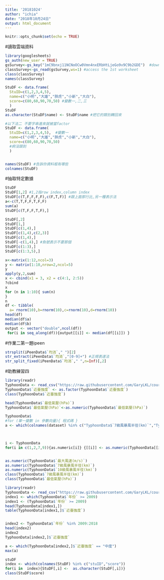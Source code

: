 ```yaml
---
title: '20181024'
author: "ichia"
date: "2018年10月24日"
output: html_document
---
```


```r
knitr::opts_chunk$set(echo = TRUE)
```

#讀取雲端資料
```r
library(googlesheets)
gs_auth(new_user = TRUE)
gsSurvey<-gs_key("1mC9bnxj11NCNoOCw0Vmn4nxERbHtLjeGo9v9C9b2GDE")  #download sheet information as an object
classSurvey<-gs_read(gsSurvey,ws=1) #access the 1st worksheet
class(classSurvey)
names(classSurvey) 

```

```r
StuDF <- data.frame(
  StuID=c(1,2,3,4,5),
  name=c("小明","大雄","胖虎","小新","大白"),
  score=c(80,60,90,70,50) #變數一,二,三
  )
StuDF 
as.character(StuDF$name) <- StuDF$name #把它的類別轉回來

#以下法二 不要字串進來就被當factor
StuDF <- data.frame(
  StuID=c(1,2,3,4,5),  #變數一
  name=c("小明","大雄","胖虎","小新","大白"),
  score=c(80,60,90,70,50)
  #痾沒跟到
  )


names(StuDF) #告訴你資料框有哪些
colnames(StuDF)
```

#抽取特定數據
```r
StuDF
StuDF[1,2] #1,2指row index,column index
StuDF[c(T,F,F,F,F),c(F,T,F)] #跟上面那行比,另一種表示法
a<-c(T,T,F,F,T,F,F)
sum(a)
StuDF[c(T,F,F,T,F),]

StuDF[,2]
StuDF[1,]
StuDF[c(1,4),]
StuDF[c(1,4),c(2,3)]
StuDF[c(1,4),]
StuDF[-c(1,4),] #負號表示不要那個
StuDF[c(1:3),]
StuDF[c(1:3,5),] 
```
```r
x<-matrix(1:12,ncol=3)
y <- matrix(1:10,nrow=2,ncol=5)
y
apply(y,2,sum)
x <- cbind(x1 = 3, x2 = c(4:1, 2:5))
?cbind
x
for (n in 1:10){ sum(n)
}
n
df <- tibble(
  a= rnorm(10),b=rnorm(10),c=rnorm(10),d=rnorm(10))
head(df)
median(df$a)
median(df$b)
output <- vector("double",ncol(df))
 for(i in seq_along(df)){output[[i]] <- median(df[[i]]) }
```

#作業二第一題ipeen
```r
strsplit(iPeenData$`均消`," ")[2]
str_extract(iPeenData$`均消`,"[0-9]+") #正規表達法
str_split_fixed(iPeenData$`均消`," ",n=Inf)[,2]
```

#助教練習四
```r
library(readr)
TyphoonData <- read_csv("https://raw.githubusercontent.com/GaryLKL/course-programming-for-ds-Quiz/master/TyphoonData.csv")
TyphoonData$`近臺強度` <- as.factor(TyphoonData$`近臺強度`)
class(TyphoonData$`近臺強度`)

head(TyphoonData$`最低氣壓(hPa)`)
TyphoonData$`最低氣壓(hPa)`<-as.numeric(TyphoonData$`最低氣壓(hPa)`)

TyphoonData$
#for (單一變數 in 參數向量){ 程式碼 }
a <- which(colnames(dataset) %in% c("TyphoonData$`7級風暴風半徑(km)`","TyphoonData$`10級風暴風半徑(km)`","TyphoonData$`最低氣壓(hPa)`","TyphoonData$`最大風速(m/s)`") 
  


i <- TyphoonData
for(i in c(1,2,7,9)){as.numeric[i]} {[[i]] <- as.numeric(TyphoonData[[i]])}


as.numeric(TyphoonData$`最大風速(m/s)`)
as.numeric(TyphoonData$`7級風暴風半徑(km)`)
as.numeric(TyphoonData$`10級風暴風半徑(km)`)
class(TyphoonData$`7級風暴風半徑(km)`)
class(TyphoonData$`最低氣壓(hPa)`)
```

```r
library(readr)
TyphoonData <- read_csv("https://raw.githubusercontent.com/GaryLKL/course-programming-for-ds-Quiz/master/TyphoonData.csv")
index1 <- which(TyphoonData$`年份` >= 2009) 
index1 <- (TyphoonData$`年份` >= 2009)
head(TyphoonData[index1,])
table(TyphoonData[index1,]$`近臺強度`)


index2 <- TyphoonData$`年份` %in% 2009:2018
head(index2)
index2
TyphoonData[index2,]$`近臺強度`

a <- which(TyphoonData[index2,]$`近臺強度` == "中度")
max(a)
```
```r
stuDF
index <- which(colnames(StuDF) %in% c("stuID","score"))
for(i in  index){StuDF[,i] <-  as.character(StuDF[,i])}
class(StuDF$score)
```


